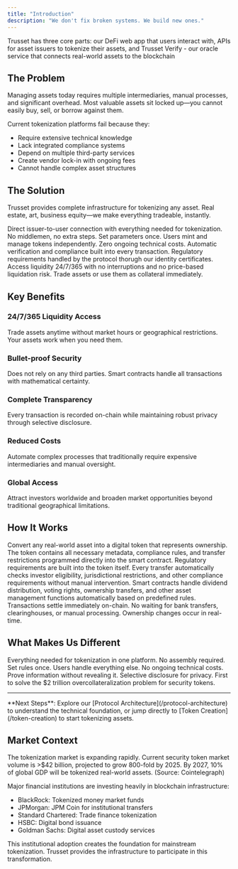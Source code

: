 ```yaml
---
title: "Introduction"
description: "We don't fix broken systems. We build new ones."
---
```


Trusset has three core parts: our DeFi web app that users interact with, APIs for asset issuers to tokenize their assets, and Trusset Verify - our oracle service that connects real-world assets to the blockchain

## The Problem

Managing assets today requires multiple intermediaries, manual processes, and significant overhead. Most valuable assets sit locked up—you cannot easily buy, sell, or borrow against them.

Current tokenization platforms fail because they:
- Require extensive technical knowledge
- Lack integrated compliance systems  
- Depend on multiple third-party services
- Create vendor lock-in with ongoing fees
- Cannot handle complex asset structures

## The Solution

Trusset provides complete infrastructure for tokenizing any asset. Real estate, art, business equity—we make everything tradeable, instantly.

<CardGroup cols={2}>
  <Card title="Direct Connection" icon="link">
    Direct issuer-to-user connection with everything needed for tokenization. No middlemen, no extra steps.
  </Card>
  
  <Card title="Zero Technical Costs" icon="circle-dollar-to-slot">
    Set parameters once. Users mint and manage tokens independently. Zero ongoing technical costs.
  </Card>
  
  <Card title="Built-in Compliance" icon="shield-check">
    Automatic verification and compliance built into every transaction. Regulatory requirements handled by the protocol thorugh our identity certificates.
  </Card>
  
  <Card title="Instant Liquidity" icon="droplet">
    Access liquidity 24/7/365 with no interruptions and no price-based liquidation risk. Trade assets or use them as collateral immediately.
  </Card>
</CardGroup>

## Key Benefits

### 24/7/365 Liquidity Access
Trade assets anytime without market hours or geographical restrictions. Your assets work when you need them.

### Bullet-proof Security  
Does not rely on any third parties. Smart contracts handle all transactions with mathematical certainty.

### Complete Transparency
Every transaction is recorded on-chain while maintaining robust privacy through selective disclosure.

### Reduced Costs
Automate complex processes that traditionally require expensive intermediaries and manual oversight.

### Global Access
Attract investors worldwide and broaden market opportunities beyond traditional geographical limitations.

## How It Works

<Accordion title="Asset Tokenization">
  Convert any real-world asset into a digital token that represents ownership. The token contains all necessary metadata, compliance rules, and transfer restrictions programmed directly into the smart contract.
</Accordion>

<Accordion title="Compliance by Design">
  Regulatory requirements are built into the token itself. Every transfer automatically checks investor eligibility, jurisdictional restrictions, and other compliance requirements without manual intervention.
</Accordion>

<Accordion title="Automated Management">
  Smart contracts handle dividend distribution, voting rights, ownership transfers, and other asset management functions automatically based on predefined rules.
</Accordion>

<Accordion title="Instant Settlement">
  Transactions settle immediately on-chain. No waiting for bank transfers, clearinghouses, or manual processing. Ownership changes occur in real-time.
</Accordion>

## What Makes Us Different

<CardGroup cols={2}>
  <Card title="End-to-End Solution" icon="network-wired">
    Everything needed for tokenization in one platform. No assembly required.
  </Card>
  
  <Card title="Zero Issuer Fees" icon="circle-dollar-to-slot">
    Set rules once. Users handle everything else. No ongoing technical costs.
  </Card>
  
  <Card title="Built-in Identity" icon="fingerprint">
    Prove information without revealing it. Selective disclosure for privacy.
  </Card>
  
  <Card title="Credit Solutions" icon="scale-balanced">
    First to solve the $2 trillion overcollateralization problem for security tokens.
  </Card>
</CardGroup>

---

<Info>
  **Next Steps**: Explore our [Protocol Architecture](/protocol-architecture) to understand the technical foundation, or jump directly to [Token Creation](/token-creation) to start tokenizing assets.
</Info>

## Market Context

The tokenization market is expanding rapidly. Current security token market volume is >$42 billion, projected to grow 800-fold by 2025. By 2027, 10% of global GDP will be tokenized real-world assets. (Source: Cointelegraph)

Major financial institutions are investing heavily in blockchain infrastructure:
- BlackRock: Tokenized money market funds
- JPMorgan: JPM Coin for institutional transfers  
- Standard Chartered: Trade finance tokenization
- HSBC: Digital bond issuance
- Goldman Sachs: Digital asset custody services

This institutional adoption creates the foundation for mainstream tokenization. Trusset provides the infrastructure to participate in this transformation.